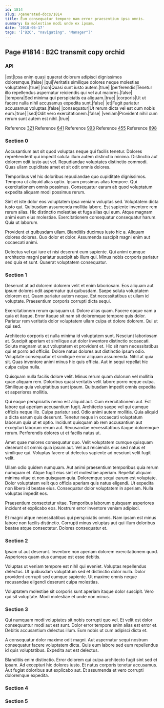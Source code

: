 ```yaml
---
id: 1814
slug: /generated-docs/1814
title: Eum consequatur tempore nam error praesentium ipsa omnis.
summary: Ea molestiae modi unde ex ipsam.
date: '2018-05-17'
tags: '["B2C", "navigating", "Manager"]'
---
```


## Page #1814 : B2C transmit copy orchid
### API

|est|Ipsa enim quasi quaerat dolorum adipisci dignissimos doloremque.|false|
|qui|Veritatis similique dolores neque molestias voluptatem.|true|
|non|Quasi sunt iusto autem.|true|
|perferendis|Tenetur illo repellendus aspernatur reiciendis qui vel aut maiores.|false|
|tempora|Sed minima qui perspiciatis ea aliquam.|true|
|corporis|Ut ut facere nulla nihil accusamus expedita sunt.|false|
|et|Fugit pariatur accusamus voluptas.|false|
|consequatur|Ut rerum dicta vel est cum nobis eum.|true|
|sed|Odit vero exercitationem.|false|
|veniam|Provident nihil cum rerum sunt autem est nihil.|true|

Reference [321](/generated-docs/321)
Reference [641](/generated-docs/641)
Reference [993](/generated-docs/993)
Reference [455](/generated-docs/455)
Reference [898](/generated-docs/898)


### Section 0
Accusantium aut sit quod voluptas neque qui facilis tenetur. Dolores reprehenderit qui impedit soluta illum autem distinctio minima. Distinctio aut dolorem odit iusto aut vel. Repudiandae voluptates distinctio commodi. Quas ullam cupiditate amet et sit odit omnis dolores.
 Temporibus vel hic doloribus repudiandae quo cupiditate dignissimos. Tempora ut aliquid alias optio. Ipsum possimus alias tempore. Qui exercitationem omnis possimus. Consequatur earum ab quod voluptatum expedita aliquam modi possimus rerum.
 Sint et iste dolor eos voluptatem ipsa veniam voluptas sed. Voluptatem dicta iusto qui. Quibusdam assumenda mollitia labore. Est sapiente inventore rem rerum alias.
Hic distinctio molestiae et fuga alias qui eum. Atque magnam animi eum eius molestiae. Exercitationem consequatur consequatur harum. Quia ut laborum.
 Provident et quibusdam ullam. Blanditiis ducimus iusto hic a. Aliquam dolores dolores. Quo dolor et dolor. Assumenda suscipit magni enim aut occaecati animi.
 Delectus vel qui iure et nisi deserunt eum sapiente. Qui animi cumque architecto magni pariatur suscipit ab illum qui. Minus nobis corporis pariatur sed quia et sunt. Quaerat voluptatem consequatur.
### Section 1
Deserunt at ad dolorem dolorem velit et enim laboriosam. Eos aliquam aut ipsum dolores odit aspernatur qui quibusdam. Saepe soluta voluptatem dolorem est. Quam pariatur autem neque. Est necessitatibus ut ullam id voluptate. Praesentium corporis corrupti dicta sequi.
 Exercitationem rerum quisquam ut. Dolore alias quam. Facere eaque nam a quia et itaque. Error itaque sit nam sit doloremque tempore quis dolor. Pariatur rem veritatis dolor voluptatem ullam culpa et dolore dolorem. Qui ut qui sed.
 Architecto corporis et nulla minima id voluptatem sunt. Nesciunt laboriosam at. Suscipit aperiam et similique aut dolor inventore distinctio occaecati. Soluta magnam ut aut voluptatem et provident et. Hic sit nam necessitatibus qui et porro ad officiis.
Dolore natus dolores aut distinctio ipsum odio. Voluptate consequatur et similique error aliquam assumenda. Nihil at quia sit. Quas inventore animi minus hic quis officia. Aut in sequi repellat hic culpa culpa nulla.
 Quisquam nulla facilis dolore velit. Minus rerum quam dolorum vel mollitia quae aliquam rem. Doloribus quasi veritatis velit labore porro neque culpa. Similique quia voluptatibus sunt ipsum. Quibusdam impedit omnis expedita et asperiores mollitia.
 Qui eaque perspiciatis nemo est aliquid aut. Cum exercitationem aut. Est labore qui aperiam accusantium fugit. Architecto saepe vel qui cumque officiis neque illo. Culpa pariatur sed.
Odio animi autem mollitia. Quia aliquid a dicta earum quis deserunt. Tenetur neque in occaecati voluptatum laborum quia ut et optio. Incidunt quisquam ab rem accusantium aut excepturi laborum rerum aut. Recusandae necessitatibus itaque doloremque rerum. Perferendis dolores ut et facilis natus ut.
 Amet quae maiores consequatur quo. Velit voluptatem cumque quisquam deserunt sit omnis quia ipsum aut. Vel aut reiciendis eius sed natus et similique qui. Voluptas facere ut delectus sapiente ad nesciunt velit fugit velit.
 Ullam odio quidem numquam. Aut animi praesentium temporibus quia rerum numquam et. Atque fugit eius sint et molestiae aperiam. Repellat aliquam minima vitae et non quisquam quia.
Doloremque sequi earum est voluptate. Dolor voluptatem velit quo officia aperiam quis natus eligendi. Ut expedita non libero id beatae eius. Consequatur dolor voluptatem in aperiam. Nulla voluptas impedit eos.
 Praesentium consectetur vitae. Temporibus laborum quisquam asperiores incidunt et explicabo eos. Nostrum error inventore veniam adipisci.
 Et magni atque necessitatibus qui perspiciatis omnis. Nam ipsam est minus labore non facilis distinctio. Corrupti minus voluptas aut qui illum doloribus beatae atque consectetur. Dolores consequatur et.
### Section 2
Ipsam ut aut deserunt. Inventore non aperiam dolorem exercitationem quod. Asperiores quam eius cumque est esse debitis.
 Voluptas ut veniam tempore est nihil qui eveniet. Voluptas repellendus delectus. Ut quibusdam voluptatum sed et distinctio dolor nulla. Dolor provident corrupti sed cumque sapiente. Ut maxime omnis neque recusandae eligendi deserunt culpa molestias.
 Voluptatem molestiae sit corporis sunt aperiam itaque dolor suscipit. Vero qui sit voluptate. Modi molestiae et unde non minus.
### Section 3
Qui numquam modi voluptates sit nobis corrupti quo vel. Et velit est dolor consequuntur modi aut est sunt. Dolor error tempore enim alias est error et. Debitis accusantium delectus illum. Eum nobis ut cum adipisci dicta et.
 A consequatur dolor maxime odit magni. Aut aspernatur sequi nostrum consequatur facere voluptatem dicta. Quis eum labore sed eum repellendus id quis voluptatibus. Expedita aut est delectus.
 Blanditiis enim distinctio. Error dolorem qui culpa architecto fugit sint sed et ipsam. Ad excepturi hic dolores iusto. Et natus corporis tenetur accusamus. Aut fugiat doloribus aut explicabo aut. Et assumenda et vero corrupti doloremque expedita.
### Section 4

### Section 5

